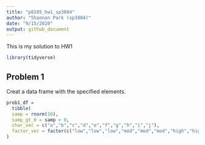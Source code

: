 ```yaml
---
title: "p8105_hw1_sp3804"
author: "Shannon Park (sp3804)"
date: "9/15/2020"
output: github_document
---
```


This is my solution to HW1

```r
library(tidyverse)
```

## Problem 1

Creat a data frame with the specified elements.

```r
prob1_df = 
  tibble(
  samp = rnorm(10),
  samp_gt_0 = samp > 0,
  char_vec = c("a","b","c","d","e","f","g","h","i","j"),
  factor_vec = factor(c("low","low","low","mod","mod","mod","high","high","high","high"))
)
```
